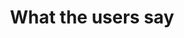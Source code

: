 ---
title: "What the users say"
details: "Leave pen-and-paper bookings in the past allowing you to focus more on your business or simply enjoy 
your newfound free time."
items:
  - name: "Charry Maron"
    occupation: "Developer"
    image: "/assets/imgs/testimonial/img-s-5.jpg"
    text: "Improve audience engagement by segmenting. Boost your conversions by targeting subsets from your contacts. 
    Give them content they need."
    rating: 5
  - name: "Charry Maron"
    occupation: "Developer"
    image: "/assets/imgs/testimonial/img-s-6.jpg"
    text: "Our social media engagement soared the first month of using this software that actually get read, and 
    don't just get lost in inboxes."
    rating: 4
  - name: "Charry Maron"
    occupation: "Developer"
    image: "/assets/imgs/testimonial/img-s-7.jpg"
    text: "Simple, effective, and incredibly powerful. My site’s speed doubled, and my bounce rate dropped. 
    Thank you for this amazing tool!"
    rating: 5
  - name: "Charry Maron"
    occupation: "Developer"
    image: "/assets/imgs/testimonial/img-s-8.jpg"
    text: "Optimizing images never felt this easy. My website’s performance skyrocketed, and 
    my Google rankings followed suit. I couldn’t be happier!"
    rating: 3
  - name: "Charry Maron"
    occupation: "Developer"
    image: "/assets/imgs/testimonial/img-s-5.jpg"
    text: "I thought my site was fast until I optimized my images with this plugin. The difference is astounding. It’s a 
    game-changer for any website owner!"
    rating: 5
  - name: "Charry Maron"
    occupation: "Developer"
    image: "/assets/imgs/testimonial/img-s-6.jpg"
    text: "Improve audience engagement by segmenting. Boost your conversions by targeting subsets from your contacts. 
    Give them content they need."
    rating: 2
  - name: "Charry Maron"
    occupation: "Developer"
    image: "/assets/imgs/testimonial/img-s-7.jpg"
    text: "Our social media engagement soared the first month of using this software that actually get read, and 
    don't just get lost in inboxes."
    rating: 5
  - name: "Charry Maron"
    occupation: "Developer"
    image: "/assets/imgs/testimonial/img-s-8.jpg"
    text: "Simple, effective, and incredibly powerful. My site’s speed doubled, and my bounce rate dropped. 
    Thank you for this amazing tool!"
    rating: 5
  - name: "Charry Maron"
    occupation: "Developer"
    image: "/assets/imgs/testimonial/img-s-5.jpg"
    text: "Optimizing images never felt this easy. My website’s performance skyrocketed, and 
    my Google rankings followed suit. I couldn’t be happier!"
    rating: 4
  - name: "Charry Maron"
    occupation: "Developer"
    image: "/assets/imgs/testimonial/img-s-6.jpg"
    text: "I thought my site was fast until I optimized my images with this plugin. The difference is astounding. It’s a 
    game-changer for any website owner!"
    rating: 5
---